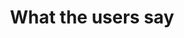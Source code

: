 ---
title: "What the users say"
details: "Leave pen-and-paper bookings in the past allowing you to focus more on your business or simply enjoy 
your newfound free time."
items:
  - name: "Charry Maron"
    occupation: "Developer"
    image: "/assets/imgs/testimonial/img-s-5.jpg"
    text: "Improve audience engagement by segmenting. Boost your conversions by targeting subsets from your contacts. 
    Give them content they need."
    rating: 5
  - name: "Charry Maron"
    occupation: "Developer"
    image: "/assets/imgs/testimonial/img-s-6.jpg"
    text: "Our social media engagement soared the first month of using this software that actually get read, and 
    don't just get lost in inboxes."
    rating: 4
  - name: "Charry Maron"
    occupation: "Developer"
    image: "/assets/imgs/testimonial/img-s-7.jpg"
    text: "Simple, effective, and incredibly powerful. My site’s speed doubled, and my bounce rate dropped. 
    Thank you for this amazing tool!"
    rating: 5
  - name: "Charry Maron"
    occupation: "Developer"
    image: "/assets/imgs/testimonial/img-s-8.jpg"
    text: "Optimizing images never felt this easy. My website’s performance skyrocketed, and 
    my Google rankings followed suit. I couldn’t be happier!"
    rating: 3
  - name: "Charry Maron"
    occupation: "Developer"
    image: "/assets/imgs/testimonial/img-s-5.jpg"
    text: "I thought my site was fast until I optimized my images with this plugin. The difference is astounding. It’s a 
    game-changer for any website owner!"
    rating: 5
  - name: "Charry Maron"
    occupation: "Developer"
    image: "/assets/imgs/testimonial/img-s-6.jpg"
    text: "Improve audience engagement by segmenting. Boost your conversions by targeting subsets from your contacts. 
    Give them content they need."
    rating: 2
  - name: "Charry Maron"
    occupation: "Developer"
    image: "/assets/imgs/testimonial/img-s-7.jpg"
    text: "Our social media engagement soared the first month of using this software that actually get read, and 
    don't just get lost in inboxes."
    rating: 5
  - name: "Charry Maron"
    occupation: "Developer"
    image: "/assets/imgs/testimonial/img-s-8.jpg"
    text: "Simple, effective, and incredibly powerful. My site’s speed doubled, and my bounce rate dropped. 
    Thank you for this amazing tool!"
    rating: 5
  - name: "Charry Maron"
    occupation: "Developer"
    image: "/assets/imgs/testimonial/img-s-5.jpg"
    text: "Optimizing images never felt this easy. My website’s performance skyrocketed, and 
    my Google rankings followed suit. I couldn’t be happier!"
    rating: 4
  - name: "Charry Maron"
    occupation: "Developer"
    image: "/assets/imgs/testimonial/img-s-6.jpg"
    text: "I thought my site was fast until I optimized my images with this plugin. The difference is astounding. It’s a 
    game-changer for any website owner!"
    rating: 5
---